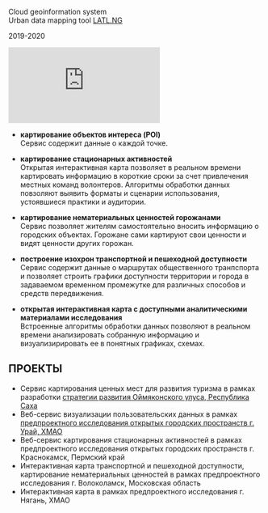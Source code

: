 
<Title>LATL.NG</Title>

Cloud geoinformation system<br/>
Urban data mapping tool
[LATL.NG](https://latl.ng/)

2019-2020

<Embed src="https://player.vimeo.com/video/390058187" />

- **картирование объектов интереса (POI)**<br/>
Сервис содержит данные о каждой точке.

- **картирование стационарных активностей**<br/>
Открытая интерактивная карта позволяет в реальном времени картировать информацию в короткие сроки за счет привлечения местных команд волонтеров. Алгоритмы обработки данных повзоляют выявить форматы и сценарии использования, устоявшиеся практики и аудитории.

- **картирование нематериальных ценностей горожанами**<br/>
Сервис позволяет жителям самостоятельно вносить информацию о городских объектах. Горожане сами картируют свои ценности и видят ценности других горожан.

- **построение изохрон транспортной и пешеходной доступности**<br/>
Сервис содержит данные о маршрутах общественного транпспорта и позволяет строить графики доступности территории и города в задаваемом временном промежутке для различных способов и средств передвижения.

- **открытая интерактивная карта с доступными аналитическими материалами исследования** <br/>
Встроенные алгоритмы обработки данных позволяют в реальном времени анализировать собранную информацию и визуализирировать ее в понятных графиках, схемах.


## ПРОЕКТЫ
- Сервис картирования ценных мест для развития туризма в рамках разработки [стратегии развития Оймяконского улуса, Республика Саха](https://oymyakon.unit4.io)
- Веб-сервис визуализации пользовательских данных в рамках [предпроектного исследования открытых городских пространств г. Урай, ХМАО](https://uray.unit4.io/map)
- Веб-сервис картирования стационарных активностей в рамках предпроектного исследования открытых городских пространств г. Краснокамск, Пермский край
- Интерактивная карта транспортной и пешеходной доступности, картирование нематериальных ценностей в рамках предпроектного исследования г. Волоколамск, Московская область
- Интерактивная карта в рамках предпроектного исследования г. Нягань, ХМАО